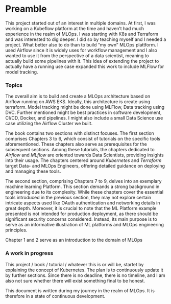 # Preamble {.unnumbered}

This project started out of an interest in multiple domains. At first, I was working on a Kubeflow platform at the time and haven't had much experience in the realm of MLOps. I was starting with K8s and Terraform and was interested to dig deeper. I did so by teaching myself and I needed a project. What better also to do than to build "my own" MLOps plattform. I used Airflow since it is widely uses for workflow management and I also wanted to use it from the perspective of a data scientist, meaning to actually build some pipelines with it. This idea of extending the project to actually have a running use case expanded this work to include MLFlow for model tracking.

### Topics {.unlisted .unnumbered}

The overall aim is to build and create a MLOps architecture based on Airflow running on AWS EKS. Ideally, this architecture is create using terraform. Model tracking might be done using MLFlow, Data tracking using DVC. Further mentioned might be best practices in software development, CI/CD, Docker, and pipelines. I might also include a small Data Science use case utilizing the Airflow Cluster we built.

The book contains two sections with distinct focuses. The first section comprises Chapters 3 to 6, which consist of tutorials on the specific tools aforementioned. These chapters also serve as prerequisites for the subsequent sections. Among these tutorials, the chapters dedicated to *Airflow* and *MLflow* are oriented towards Data Scientists, providing insights into their usage. The chapters centered around *Kubernetes* and *Terraform* target Data- and MLOps Engineers, offering detailed guidance on deploying and managing these tools.

The second section, comprising Chapters 7 to 9, delves into an exemplary machine learning Platform. This section demands a strong background in engineering due to its complexity. While these chapters cover the essential tools introduced in the previous section, they may not explore certain intricate aspects used like OAuth authentication and networking details in great depth. Moreover, it is crucial to note that the ML Platform example presented is not intended for production deployment, as there should be significant security concerns considered. Instead, its main purpose is to serve as an informative illustration of ML platforms and MLOps engineering principles.

Chapter 1 and 2 serve as an introduction to the domain of MLOps

### A work in progress {.unlisted .unnumbered}

This project / book / tutorial / whatever this is or will be, startet by explaining the concept of Kubernetes. The plan is to continuously update it by further sections. Since there is no deadline, there is no timeline, and I am also not sure whether there will exist something final to be honest.

This document is written during my journey in the realm of MLOps. It is therefore in a state of continuous development. 

